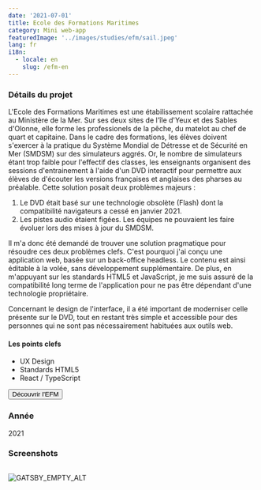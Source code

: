 ```yaml
---
date: '2021-07-01'
title: Ecole des Formations Maritimes
category: Mini web-app
featuredImage: '../images/studies/efm/sail.jpeg'
lang: fr
i18n:
  - locale: en
    slug: /efm-en
---
```


### Détails du projet

L'Ecole des Formations Maritimes est une étabilissement scolaire rattachée au Ministère de la Mer. Sur ses deux sites de l'île d'Yeux et des Sables d'Olonne, elle forme les professionels de la pêche, du matelot au chef de quart et capitaine. Dans le cadre des formations, les élèves doivent s'exercer à la pratique du Système Mondial de Détresse et de Sécurité en Mer (SMDSM) sur des simulateurs aggrés. Or, le nombre de simulateurs étant trop faible pour l'effectif des classes, les enseignants organisent des sessions d'entrainement à l'aide d'un DVD interactif pour permettre aux élèves de d'écouter les versions françaises et anglaises des pharses au préalable. Cette solution posait deux problèmes majeurs : 

1. Le DVD était basé sur une technologie obsolète (Flash) dont la compatibilité navigateurs a cessé en janvier 2021.
1. Les pistes audio étaient figées. Les équipes ne pouvaient les faire évoluer lors des mises à jour du SMDSM.

Il m'a donc été demandé de trouver une solution pragmatique pour résoudre ces deux problèmes clefs. C'est pourquoi j'ai conçu une application web, basée sur un back-office headless. Le contenu est ainsi éditable à la volée, sans développement supplémentaire. De plus, en m'appuyant sur les standards HTML5 et JavaScript, je me suis assuré de la compatibilité long terme de l'application pour ne pas être dépendant d'une technologie propriétaire.

Concernant le design de l'interface, il a été important de moderniser celle présente sur le DVD, tout en restant très simple et accessible pour des personnes qui ne sont pas nécessairement habituées aux outils web.


#### Les points clefs

- UX Design
- Standards HTML5
- React / TypeScript

<p style={{textAlign: 'center'}}><Button href="https://www.ecoledesformationsmaritimes.fr/">Découvrir l'EFM</Button></p>

### Année
2021


### Screenshots

<Image>

![GATSBY_EMPTY_ALT](../images/studies/efm/efm.png)

</Image>